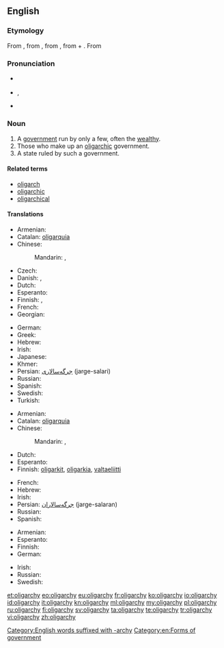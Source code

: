==English==

===Etymology===
From {{etyl|fr|en}} {{term|oligarchie|lang=fr}}, from {{etyl|la|en}} {{term|oligarchia|lang=la}}, from {{etyl|grc|en}} {{term|ὀλιγαρχία|sc=polytonic|tr=oligarchia|lang=grc}}, from {{term|ὀλίγος|sc=polytonic|tr=oligos||few|lang=grc}} + {{term|ἀρχή|sc=polytonic|tr=archē||rule|lang=grc}}.
From {{confix|oligo|archy}}

===Pronunciation===
* {{a|UK}} {{IPA|/ˈɒlɪɡɑːki/}}
* {{a|US}} {{enPR|älʹĭ-gär'kē|ōlʹĭ-gär'kē}}, {{IPA|/ˈɑːlɪˌɡɑrki/|/ˈoʊlɪˌɡɑrki/}}
* {{audio|en-uk-oligarchy.ogg|Audio (UK)}}

===Noun===
{{wikipedia}}
{{en-noun|oligarchies}}

# A [[government]] run by only a few, often the [[wealthy]].
# Those who make up an [[oligarchic]] government.
# A state ruled by such a government.

====Related terms====
* [[oligarch]]
* [[oligarchic]]
* [[oligarchical]]

====Translations====
{{trans-top|Government by only a few}}
* Armenian: {{t|hy|օլիգարխիա|tr=ōligarxia|sc=Armn}}
* Catalan: [[oligarquia]] {{f}}
* Chinese:
*: Mandarin: {{t|cmn|寡頭政治|sc=Hani}}, {{t+|cmn|寡头政治|tr=guǎtóu zhèngzhì|sc=Hani}}
* Czech: {{t+|cs|oligarchie|f}}
* Danish: {{t|da|oligarki|n}}, {{t|da|fåmandsvælde|n|c}}
* Dutch: {{t+|nl|oligarchie|f}}
* Esperanto: {{t|eo|oligarĥio}}
* Finnish: {{t+|fi|harvainvalta}}, {{t+|fi|oligarkia}}
* French: {{t+|fr|oligarchie|f}}
* Georgian: {{t|ka|ოლიგარქია|sc=Geor}}
{{trans-mid}}
* German: {{t+|de|Oligarchie|f}}
* Greek: {{t+|el|ολιγαρχία|f}}
* Hebrew: {{t+|he|אוליגרכיה|f}}
* Irish: {{t|ga|olagarcacht|f}}
* Japanese: {{t|ja|寡頭政治|tr=かとうせいじ, katō seiji}}
* Khmer: {{t|km|អប្បាធិបតេយ្យ|sc=Khmr|tr=appa’ tʰippa’tay}}
* Persian: [[جرگه‌سالاری]] (jarge-salari)
* Russian: {{t+|ru|олигархия|f|tr=oligárxija}}
* Spanish: {{t+|es|oligarquía|f}}
* Swedish: {{t+|sv|oligarki|n}}
* Turkish: {{t+|tr|oligarşi}}
{{trans-bottom}}

{{trans-top|Those who make up an oligarchic government}}
* Armenian: {{t|hy|օլիգարխիա|tr=ōligarxia|sc=Armn}}
* Catalan: [[oligarquia]] {{f}}
* Chinese:
*: Mandarin: {{t|cmn|寡頭|sc=Hani}}, {{t+|cmn|寡头|tr=guǎtóu|sc=Hani}}
* Dutch: {{t+|nl|oligarchie|f}}
* Esperanto: {{t|eo|oligarĥio}}
* Finnish: [[oligarkki|oligarkit]], [[oligarkia]], [[valtaeliitti]]
{{trans-mid}}
* French: {{t+|fr|oligarchie|f}}
* Hebrew: {{t+|he|אוליגרכיה|f}}
* Irish: {{t|ga|olagarcacht|f}}
* Persian: [[جرگه‌سالاران]] (jarge-salaran)
* Russian: {{t+|ru|олигархия|f|tr=oligárxija}}
* Spanish: {{t+|es|oligarquía|f}}
{{trans-bottom}}

{{trans-top|State ruled by such a government}}
* Armenian: {{t|hy|օլիգարխիա|tr=ōligarxia|sc=Armn}}
* Esperanto: {{t|eo|oligarĥio}}
* Finnish: {{t+|fi|oligarkia}}
* German: {{t+|de|Oligarchie|f}}
{{trans-mid}}
* Irish: {{t|ga|olagarcacht|f}}
* Russian: {{t+|ru|олигархия|f|tr=oligárxija}}
* Swedish: {{t+|sv|oligarki|n}}
{{trans-bottom}}

[[Category:English words suffixed with -archy]]
[[Category:en:Forms of government]]

[[et:oligarchy]]
[[eo:oligarchy]]
[[eu:oligarchy]]
[[fr:oligarchy]]
[[ko:oligarchy]]
[[io:oligarchy]]
[[id:oligarchy]]
[[it:oligarchy]]
[[kn:oligarchy]]
[[ml:oligarchy]]
[[my:oligarchy]]
[[pl:oligarchy]]
[[ru:oligarchy]]
[[fi:oligarchy]]
[[sv:oligarchy]]
[[ta:oligarchy]]
[[te:oligarchy]]
[[tr:oligarchy]]
[[vi:oligarchy]]
[[zh:oligarchy]]